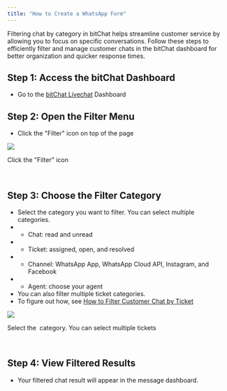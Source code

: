 ```yaml
---
title: "How to Create a WhatsApp Form"
---
```


Filtering chat by category in bitChat helps streamline customer service by allowing you to focus on specific conversations. Follow these steps to efficiently filter and manage customer chats in the bitChat dashboard for better organization and quicker response times.

## **Step 1: Access the bitChat Dashboard**

- Go to the [bitChat Livechat](https://app.bitbybit.studio/bitchat/livechat) Dashboard

## **Step 2: Open the Filter Menu**

- Click the "Filter" icon on top of the page

![](https://slabstatic.com/prod/assets/1f9l4mft/post/h8ylaxfa/images/2Si9bLXt0AVxizuQVjb4I3vR.png?jwt=eyJhbGciOiJSUzI1NiIsInR5cCI6IkpXVCJ9.eyJhdWQiOiJodHRwczovL3NsYWJzdGF0aWMuY29tIiwiZXhwIjoxNzU2MDk2NzQ2LCJpYXQiOjE3NTQ4ODcxNDYsImlzcyI6Imh0dHBzOi8vYXBwLnNsYWIuY29tIiwianRpIjoiMzFkOXAzdmFwZjJwZGs0aDYxMWZlY3ExIiwibmJmIjoxNzU0ODg3MTQ2LCJwYXRoIjoicHJvZC9hc3NldHMvMWY5bDRtZnQvcG9zdC9oOHlsYXhmYSJ9.ksRxsmlPvmcux9O7Zdw5BXPHxPZohlre0n1_fEyGhrYlNZsBmXYbK9cSrt2_q_oDtRnvTKVMZ9hTr7UqZqA-GR6QDyr9RgHHdaLzgkXELWwKtciFxN0hLGJB_7xjK1iZzQ6YwHi_esJhXEteZMX_lWhoqG7QA1hhlWGY9gPCI-1ct0gjnMVEFVa4R2Ffh5_pMqUnBy-NzUlqxpVYG1RaRgGc0mFjrF9iAwaY-0WFW6huKouvtchAxhYG6O6QNGH6BBw8B8Yr3AV31Z3feI13OyzsMsM1KEkPACZo2xP5cdAsJyo_GW488jdzk7d_1kM52mBn0SLba1KpSOL6nfjCwA)

Click the "Filter" icon

‍

## **Step 3: Choose the Filter Category**

- Select the category you want to filter. You can select multiple categories.
- - Chat: read and unread
- - Ticket: assigned, open, and resolved
- - Channel: WhatsApp App, WhatsApp Cloud API, Instagram, and Facebook
- - Agent: choose your agent
- You can also filter multiple ticket categories.
- To figure out how, see [How to Filter Customer Chat by Ticket](https://www.bitbybit.studio/knowledge-base/how-to-filter-customer-chat-by-ticket)

![](https://slabstatic.com/prod/assets/1f9l4mft/post/h8ylaxfa/images/FwZ3ZXmThgfV6rooZdbCXBev.png?jwt=eyJhbGciOiJSUzI1NiIsInR5cCI6IkpXVCJ9.eyJhdWQiOiJodHRwczovL3NsYWJzdGF0aWMuY29tIiwiZXhwIjoxNzU2MDk2NzQ2LCJpYXQiOjE3NTQ4ODcxNDYsImlzcyI6Imh0dHBzOi8vYXBwLnNsYWIuY29tIiwianRpIjoiMzFkOXAzdmFwZjJwZGs0aDYxMWZlY3ExIiwibmJmIjoxNzU0ODg3MTQ2LCJwYXRoIjoicHJvZC9hc3NldHMvMWY5bDRtZnQvcG9zdC9oOHlsYXhmYSJ9.ksRxsmlPvmcux9O7Zdw5BXPHxPZohlre0n1_fEyGhrYlNZsBmXYbK9cSrt2_q_oDtRnvTKVMZ9hTr7UqZqA-GR6QDyr9RgHHdaLzgkXELWwKtciFxN0hLGJB_7xjK1iZzQ6YwHi_esJhXEteZMX_lWhoqG7QA1hhlWGY9gPCI-1ct0gjnMVEFVa4R2Ffh5_pMqUnBy-NzUlqxpVYG1RaRgGc0mFjrF9iAwaY-0WFW6huKouvtchAxhYG6O6QNGH6BBw8B8Yr3AV31Z3feI13OyzsMsM1KEkPACZo2xP5cdAsJyo_GW488jdzk7d_1kM52mBn0SLba1KpSOL6nfjCwA)

Select the  category. You can select multiple tickets

‍

## **Step 4: View Filtered Results**

- Your filtered chat result will appear in the message dashboard.